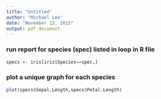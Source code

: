 ```yaml
---
title: "Untitled"
author: "Michael Lee"
date: "November 12, 2015"
output: pdf_document
---
```



### run report for species (spec) listed in loop in R file
```r
specs <- iris[iris$Species==spec,]
```

### plot a unique graph for each species
```r
plot(specs$Sepal.Length,specs$Petal.Length)
```

